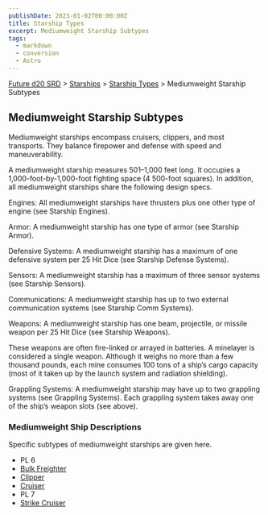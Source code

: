 ```yaml
---
publishDate: 2023-01-02T00:00:00Z
title: Starship Types
excerpt: Mediumweight Starship Subtypes
tags:
  - markdown
  - conversion
  - Astro
---
```






[Future d20 SRD](/#futureD20) > [Starships](future-d20-srd-starships-index) > [Starship Types](future-d20-srd-starships-starship-types-index) > Mediumweight Starship Subtypes




## Mediumweight Starship Subtypes


Mediumweight starships encompass cruisers, clippers, and most transports. They balance firepower and defense with speed and maneuverability.


A mediumweight starship measures 501–1,000 feet long. It occupies a 1,000-foot-by-1,000-foot fighting space (4 500-foot squares). In addition, all mediumweight starships share the following design specs.


Engines: All mediumweight starships have thrusters plus one other type of engine (see Starship Engines).


Armor: A mediumweight starship has one type of armor (see Starship Armor).


Defensive Systems: A mediumweight starship has a maximum of one defensive system per 25 Hit Dice (see Starship Defense Systems).


Sensors: A mediumweight starship has a maximum of three sensor systems (see Starship Sensors).


Communications: A mediumweight starship has up to two external communication systems (see Starship Comm Systems).


Weapons: A mediumweight starship has one beam, projectile, or missile weapon per 25 Hit Dice (see Starship Weapons).


These weapons are often fire-linked or arrayed in batteries. A minelayer is considered a single weapon. Although it weighs no more than a few thousand pounds, each mine consumes 100 tons of a ship’s cargo capacity (most of it taken up by the launch system and radiation shielding).


Grappling Systems: A mediumweight starship may have up to two grappling systems (see Grappling Systems). Each grappling system takes away one of the ship’s weapon slots (see above).


### Mediumweight Ship Descriptions


Specific subtypes of mediumweight starships are given here.


- PL 6
- [Bulk Freighter](future-d20-srd-starships-starship-types-mediumweight-starship-subtypes-bulk-freighter)
- [Clipper](future-d20-srd-starships-starship-types-mediumweight-starship-subtypes-clipper)
- [Cruiser](future-d20-srd-starships-starship-types-mediumweight-starship-subtypes-cruiser)
- PL 7
- [Strike Cruiser](future-d20-srd-starships-starship-types-mediumweight-starship-subtypes-strike-cruiser)



